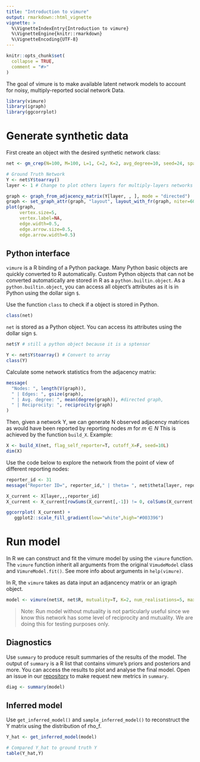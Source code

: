 ```yaml
---
title: "Introduction to vimure"
output: rmarkdown::html_vignette
vignette: >
  %\VignetteIndexEntry{Introduction to vimure}
  %\VignetteEngine{knitr::rmarkdown}
  %\VignetteEncoding{UTF-8}
---
```


```r
knitr::opts_chunk$set(
  collapse = TRUE,
  comment = "#>"
)
```

The goal of vimure is to make available latent network models to account for noisy, multiply-reported social network Data.

```r
library(vimure)
library(igraph)
library(ggcorrplot)
```

# Generate synthetic data

First create an object with the desired synthetic network class:

```r
net <- gm_crep(N=100, M=100, L=1, C=2, K=2, avg_degree=10, seed=24, sparsify=T, eta=0.5)

# Ground Truth Network
Y <- net$Y$toarray()
layer <- 1 # Change to plot others layers for multiply-layers networks

graph <- graph_from_adjacency_matrix(Y[layer, , ], mode = "directed") 
graph <- set_graph_attr(graph, "layout", layout_with_fr(graph, niter=600))
plot(graph,
     vertex.size=5,
     vertex.label=NA,
     edge.width=0.5,
     edge.arrow.size=0.5, 
     edge.arrow.width=0.5)
```

## Python interface

`vimure` is a R binding of a Python package. Many Python basic objects are quickly converted to R automatically.
Custom Python objects that can not be converted automatically are stored in R as a `python.builtin.object`.
As a `python.builtin.object`, you can access all object's attributes as it is in Python using the dollar sign `$`.

Use the function `class` to check if a object is stored in Python.

```r
class(net)
```

`net` is stored as a Python object. You can access its attributes using the dollar sign `$`.

```r
net$Y # still a python object because it is a sptensor

Y <- net$Y$toarray() # Convert to array
class(Y)
```

Calculate some network statistics from the adjacency matrix:

```r
message(
  "Nodes: ", length(V(graph)),
  " | Edges: ", gsize(graph),
  " | Avg. degree: ", mean(degree(graph)), #directed graph,
  " | Reciprocity: ", reciprocity(graph)
)
```

Then, given a network Y, we can generate N observed adjacency matrices as would have been reported by reporting nodes $m$ for $m \in N$ This is achieved by the function `build_X`. Example:

```r
X <- build_X(net, flag_self_reporter=T, cutoff_X=F, seed=10L)
dim(X)
```
Use the code below to explore the network from the point of view of different reporting nodes:

```r
reporter_id <- 31
message("Reporter ID=", reporter_id," | theta= ", net$theta[layer, reporter_id])

X_current <- X[layer,,,reporter_id]
X_current <- X_current[rowSums(X_current[,-1]) != 0, colSums(X_current[-1,]) != 0]

ggcorrplot( X_current) + 
   ggplot2::scale_fill_gradient(low="white",high="#003396")
```

# Run model

In R we can construct and fit the vimure model by using the `vimure` function.
The `vimure` function inherit all arguments from the original `VimudeModel` class and `VimureModel.fit()`.
See more info about arguments in `help(vimure)`.

In R, the `vimure` takes as data input an adjancency matrix or an igraph object.

```r
model <- vimure(net$X, net$R, mutuality=T, K=2, num_realisations=5, max_iter=1000)
```

> Note: Run model without mutuality is not particularly useful since we know this network has some level of reciprocity and mutuality. We are doing this for testing purposes only.

## Diagnostics

Use `summary` to produce result summaries of the results of the model. The output of `summary` is a R list that contains vimure's priors and posteriors and more. You can access the results to plot and analyse the final model. 
Open an issue in our [repository](https://github.com/latentnetworks/vimure/issues/new) to make request new metrics in `summary`.

```r
diag <- summary(model)
```
## Inferred model

Use `get_inferred_model()` and `sample_inferred_model()` to reconstruct the Y matrix using the distribution of rho_f. 

```r
Y_hat <- get_inferred_model(model)

# Compared Y_hat to ground truth Y
table(Y_hat,Y)
```


